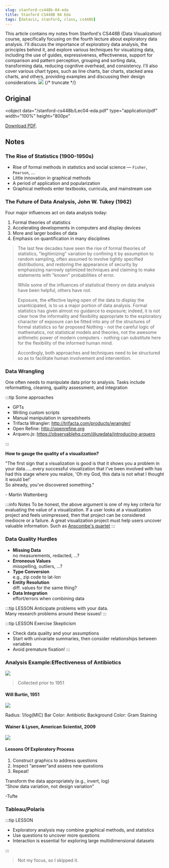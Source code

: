 ```yaml
---
slug: stanford-cs448b-04-eda
title: Stanford CS448B 04 Eda
tags: [dataviz, stanford, class, cs448b]
---
```


This article contains my notes from Stanford's CS448B (Data Visualization) course, specifically focusing on the fourth lecture about exploratory data analysis. I'll discuss the importance of exploratory data analysis, the principles behind it, and explore various techniques for visualizing data, including the use of guides, expressiveness, effectiveness, support for comparison and pattern perception, grouping and sorting data, transforming data, reducing cognitive overhead, and consistency. I'll also cover various chart types, such as line charts, bar charts, stacked area charts, and others, providing examples and discussing their design considerations.
![](https://kitee-1301346990.cos.ap-nanjing.myqcloud.com/ObsidianPasted%20image%2020230824224112.png)
{/* truncate */}

## Original

<object
  data="/stanford-cs448b/Lec04-eda.pdf"
  type="application/pdf"
  width="100%"
  height="800px"
>
  <a href="/stanford-cs448b/Lec04-eda.pdf">Download PDF</a>.
</object>

## Notes

### The Rise of Statistics (1900-1950s)

- Rise of formal methods in statistics and social science — `Fisher`, `Pearson`, ...
- Little innovation in graphical methods
- A period of application and popularization
- Graphical methods enter textbooks, curricula,
  and mainstream use

### The Future of Data Analysis, John W. Tukey (1962)

Four major influences act on data analysis today:

1. Formal theories of statistics
2. Accelerating developments in
   computers and display devices
3. More and larger bodies of data
4. Emphasis on quantification in
   many disciplines

> The last few decades have seen the rise of formal theories of statistics, "legitimizing" variation by confining it by assumption to random sampling, often assumed to involve tightly specified distributions, and restoring the appearance of security by emphasizing narrowly optimized techniques and claiming to make statements with "known" probabilities of error.
>
> While some of the influences of statistical theory on data analysis have been helpful, others have not.
>
> Exposure, the effective laying open of the data to display the unanticipated, is to us a major portion of data analysis. Formal statistics has given almost no guidance to exposure; indeed, it is not clear how the informality and flexibility appropriate to the exploratory character of exposure can be fitted into any of the structures of formal statistics so far proposed
> Nothing - not the careful logic of mathematics, not statistical models and theories, not the awesome arithmetic power of modern computers - nothing can substitute here for the flexibility of the informed human mind.
>
> Accordingly, both approaches and techniques need to be structured so as to facilitate human involvement and intervention.

### Data Wrangling

One often needs to manipulate data prior to analysis. Tasks include reformatting, cleaning, quality assessment, and integration

:::tip Some approaches

- GPTs
- Writing custom scripts
- Manual manipulation in spreadsheets
- Trifacta Wrangler: http://trifacta.com/products/wrangler/
- Open Refine: http://openrefine.org
- Arquero.js: https://observablehq.com/@uwdata/introducing-arquero

:::

**How to gauge the quality of a visualization?**

"The first sign that a visualization is good is that it shows you a problem in your data......every successful visualization that I've been involved with has had this stage where you realize, 'Oh my God, this data is not what I thought it would be!'<br/>
So already, you've discovered something."

<p style={{ 'text-align': 'right' }}>- Martin Wattenberg</p>

:::info Notes
To be honest, the above argument is one of my key criteria for evaluating the value of a visualization. If a user looks at a visualization project and feels unimpressed, then that project can be considered mediocre or a failure. A great visualization project must help users uncover valuable information. Such as [Anscombe's quartet](./2022-08-02-stanford-cs448b-01-purpose.mdx#1-anscombes-quartet)
:::

### Data Quality Hurdles

- **Missing Data**  
  no measurements, redacted, ...?
- **Erroneous Values**  
  misspelling, outliers, ...?
- **Type Conversion**  
  e.g., zip code to lat-lon
- **Entity Resolution**  
  diff. values for the same thing?
- **Data Integration**  
  effort/errors when combining data

:::tip LESSON
Anticipate problems with your data.<br/>
Many research problems around these issues!
:::

:::tip LESSON
Exercise Skepticism

- Check data quality and your assumptions
- Start with univariate summaries, then
  consider relationships between variables
- Avoid premature fixation!
  :::

### Analysis Example:Effectiveness of Antibiotics

![](https://kitee-1301346990.cos.ap-nanjing.myqcloud.com/ObsidianPasted%20image%2020230824224043.png)

> Collected prior to 1951

#### Will Burtin, 1951

![](https://kitee-1301346990.cos.ap-nanjing.myqcloud.com/ObsidianPasted%20image%2020230824224112.png)

Radius: 1/log(MIC)
Bar Color: Antibiotic
Background Color: Gram Staining

#### Wainer & Lysen, American Scientist, 2009

![](https://kitee-1301346990.cos.ap-nanjing.myqcloud.com/Obsidian/202409241513541.png?imageSlim)

#### Lessons Of Exploratory Process

1. Construct graphics to address questions
2. Inspect “answer”and assess new questions
3. Repeat!

Transform the data appropriately (e.g., invert, log)  
“Show data variation, not design variation”

<p style={{ 'text-align': 'right' }}>-Tufte</p>

### Tableau/Polaris

:::tip LESSON

- Exploratory analysis may combine
  graphical methods, and statistics
- Use questions to uncover more questions
- Interaction is essential for exploring large
  multidimensional datasets

:::

> Not my focus, so I skipped it.
